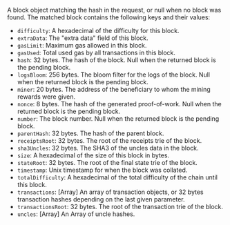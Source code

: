 A block object matching the hash in the request, or null when no block was found. The matched block contains the following keys and their values:

- `difficulty`: A hexadecimal of the difficulty for this block.
- `extraData`: The "extra data" field of this block.
- `gasLimit`: Maximum gas allowed in this block.
- `gasUsed`: Total used gas by all transactions in this block.
- `hash`: 32 bytes. The hash of the block. Null when the returned block is the pending block.
- `logsBloom`: 256 bytes. The bloom filter for the logs of the block. Null when the returned block is the pending block.
- `miner`: 20 bytes. The address of the beneficiary to whom the mining rewards were given.
- `nonce`: 8 bytes. The hash of the generated proof-of-work. Null when the returned block is the pending block.
- `number`: The block number. Null when the returned block is the pending block.
- `parentHash`: 32 bytes. The hash of the parent block.
- `receiptsRoot`: 32 bytes. The root of the receipts trie of the block.
- `sha3Uncles`: 32 bytes. The SHA3 of the uncles data in the block.
- `size`: A hexadecimal of the size of this block in bytes.
- `stateRoot`: 32 bytes. The root of the final state trie of the block.
- `timestamp`: Unix timestamp for when the block was collated.
- `totalDifficulty`: A hexadecimal of the total difficulty of the chain until this block.
- `transactions`: [Array] An array of transaction objects, or 32 bytes transaction hashes depending on the last given parameter.
- `transactionsRoot`: 32 bytes. The root of the transaction trie of the block.
- `uncles`: [Array] An Array of uncle hashes.
